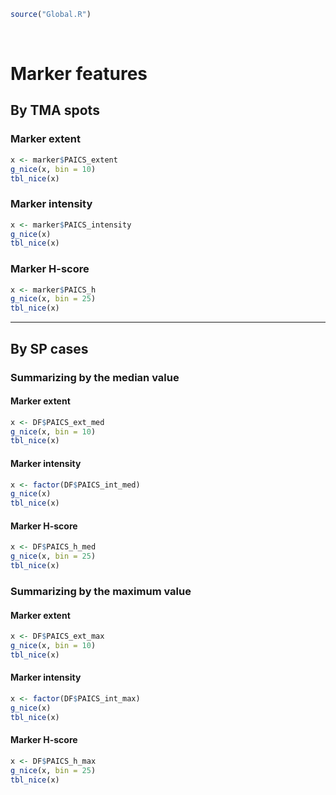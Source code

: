 ```{r Global, echo=FALSE, warning=FALSE, message=FALSE}
source("Global.R")
```

\   

# Marker features {.tabset .tabset-pills .tabset-fade}
## By TMA spots {.tabset .tabset-pills .tabset-fade}
### Marker extent
```{r PAICS_extent}
x <- marker$PAICS_extent
g_nice(x, bin = 10)
tbl_nice(x)
```

### Marker intensity
```{r PAICS_intensity}
x <- marker$PAICS_intensity
g_nice(x)
tbl_nice(x)
```

### Marker H-score
```{r PAICS_h}
x <- marker$PAICS_h
g_nice(x, bin = 25)
tbl_nice(x)
```

***

## By SP cases {.tabset .tabset-pills .tabset-fade}
### Summarizing by the median value {.tabset .tabset-pills .tabset-fade}
#### Marker extent
```{r PAICS_ext_med}
x <- DF$PAICS_ext_med
g_nice(x, bin = 10)
tbl_nice(x)
```

#### Marker intensity
```{r PAICS_int_med}
x <- factor(DF$PAICS_int_med)
g_nice(x)
tbl_nice(x)
```

#### Marker H-score
```{r PAICS_h_med}
x <- DF$PAICS_h_med
g_nice(x, bin = 25)
tbl_nice(x)
```

### Summarizing by the maximum value {.tabset .tabset-pills .tabset-fade}
#### Marker extent
```{r PAICS_ext_max}
x <- DF$PAICS_ext_max
g_nice(x, bin = 10)
tbl_nice(x)
```

#### Marker intensity
```{r PAICS_int_max}
x <- factor(DF$PAICS_int_max)
g_nice(x)
tbl_nice(x)
```

#### Marker H-score
```{r PAICS_h_max}
x <- DF$PAICS_h_max
g_nice(x, bin = 25)
tbl_nice(x)
```
